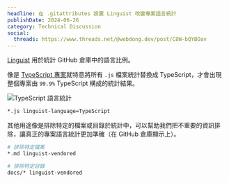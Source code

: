 ```yaml
---
headline: 在 .gitattributes 設置 Linguist 改變專案語言統計
publishDate: 2024-06-26
category: Technical Discussion
social:
  threads: https://www.threads.net/@webdong.dev/post/C8W-bQYBOav
---
```


[Linguist](https://github.com/github-linguist/linguist) 用於統計 GitHub 倉庫中的語言比例。

像是 [TypeScript 專案](https://github.com/microsoft/TypeScript/blob/main/.gitattributes)就特意將所有 `.js` 檔案統計替換成 TypeScript，才會出現整個專案由 `99.9%` TypeScript 構成的統計結果。

![TypeScript 語言統計](./typescript-language.webp)

```bash
*.js linguist-language=TypeScript
```

其他用途像是排除特定的檔案或目錄於統計中，可以幫助我們把不重要的資訊排除，讓真正的專案語言統計更加準確（在 GitHub 倉庫顯示上）。

```bash
# 排除特定檔案
*.md linguist-vendored

# 排除特定目錄
docs/* linguist-vendored
```
